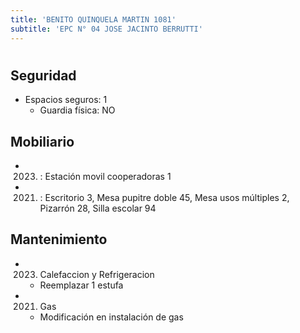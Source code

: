 ```yaml
---
title: 'BENITO QUINQUELA MARTIN 1081'
subtitle: 'EPC N° 04 JOSE JACINTO BERRUTTI'
---
```


#


## Seguridad

*  Espacios seguros: 1 
    + Guardia física: NO





## Mobiliario

*  (2023) : Estación movil cooperadoras 1 

*  (2021) : Escritorio 3, Mesa pupitre doble 45, Mesa usos múltiples 2, Pizarrón 28, Silla escolar 94 





## Mantenimiento

*  (2023) Calefaccion y Refrigeracion 
    + Reemplazar 1 estufa

*  (2021) Gas 
    + Modificación en instalación de gas



